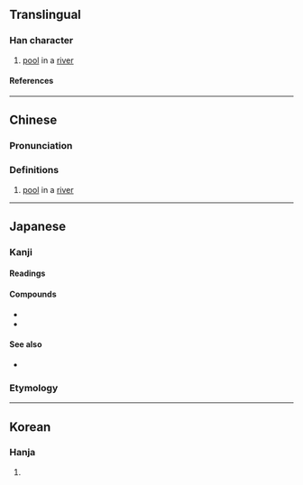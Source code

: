 {{character info}}
{{character info|0xFA9B}}
{{character info|0x2F914}}
==Translingual==

===Han character===
{{Han char|rn=85|rad=水|as=16|sn=19|four=|canj=EQBD|ids=⿰氵靜,⿰氵静}}

# [[pool]] in a [[river]]

====References====
{{Han ref|kx=0657.020|dkj=18520|dj=1067.070|hdz=31765.120|uh=701E|ud=28702}}
{{Han ref|uh=FA9B}}
{{Han ref|uh=2F914}}

----

==Chinese==
{{zh-forms|ss=⿰氵𰁓}}

===Pronunciation===
{{zh-pron
|m=jìng
|c=zing6
|mc=
|oc=
|ma=
|cat=n
}}

===Definitions===
{{zh-hanzi}}

# [[pool]] in a [[river]]

----

==Japanese==

===Kanji===
{{ja-kanji|grade=|rs=水16}}

====Readings====
{{ja-readings
|goon=じょう
|kanon=せい
|kun=とろ-, きよい
|nanori=きよし
}}

====Compounds====
* {{ja-r|瀞八丁|^どろはっちょう}}
* {{ja-r|長瀞|^ながとろ}}

====See also====
* {{ja-r|瀞む|とろむ}}

===Etymology===
{{ja-kanjitab|とろ|yomi=k}}
{{ja-see|とろ}}

----

==Korean==

===Hanja===
{{ko-hanja|hangeul=정|eumhun=|rv=jeong|mr=chŏng|y=ceng}}

# {{rfdef|ko|sort=水16}}